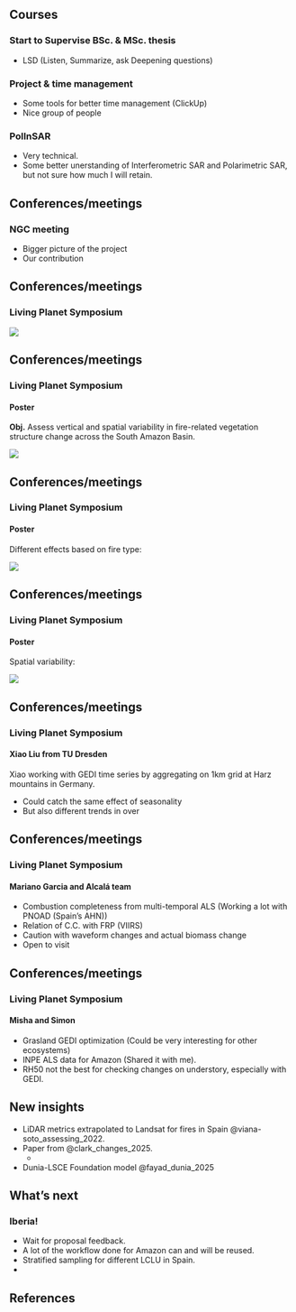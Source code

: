 ## Courses

### Start to Supervise BSc. & MSc. thesis

- LSD (Listen, Summarize, ask Deepening questions)

### Project & time management

- Some tools for better time management (ClickUp)
- Nice group of people

### PolInSAR

- Very technical.
- Some better unerstanding of Interferometric SAR and Polarimetric SAR, but not sure how much I will retain.

## Conferences/meetings

### NGC meeting

- Bigger picture of the project 
- Our contribution

## Conferences/meetings

### Living Planet Symposium {.center}

![](update_meetings/figures/LPS_me.png)

## Conferences/meetings

### Living Planet Symposium 

#### Poster 

**Obj.** Assess vertical and spatial variability in fire-related vegetation structure change across the South Amazon Basin.

![](update_meetings/figures/flowchart_LPS.drawio.png)

## Conferences/meetings

### Living Planet Symposium 

#### Poster 

Different effects based on fire type:

![](update_meetings/figures/rh_change_norm_fire_type.png)

## Conferences/meetings

### Living Planet Symposium 

#### Poster 

Spatial variability:

![](update_meetings/figures/treatment_change_magnitude_5km.png)

## Conferences/meetings

### Living Planet Symposium 

#### Xiao Liu from TU Dresden

Xiao working with GEDI time series by aggregating on 1km grid at Harz mountains in Germany.

- Could catch the same effect of seasonality
- But also different trends in over

## Conferences/meetings

### Living Planet Symposium 

#### Mariano Garcia and Alcalá team

- Combustion completeness from multi-temporal ALS (Working a lot with PNOAD (Spain's AHN))
- Relation of C.C. with FRP (VIIRS)
- Caution with waveform changes and actual biomass change
- Open to visit

## Conferences/meetings

### Living Planet Symposium 

#### Misha and Simon

- Grasland GEDI optimization (Could be very interesting for other ecosystems)
- INPE ALS data for Amazon (Shared it with me).
- RH50 not the best for checking changes on understory, especially with GEDI.

## New insights

- LiDAR metrics extrapolated to Landsat for fires in Spain @viana-soto_assessing_2022.
- Paper from @clark_changes_2025.
    - 
- Dunia-LSCE Foundation model @fayad_dunia_2025

## What's next

### Iberia!

- Wait for proposal feedback.
- A lot of the workflow done for Amazon can and will be reused.
- Stratified sampling for different LCLU in Spain.
- 

## References




